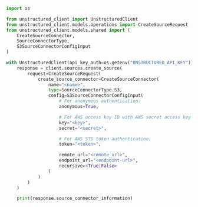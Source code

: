 ```python Python SDK
import os

from unstructured_client import UnstructuredClient
from unstructured_client.models.operations import CreateSourceRequest
from unstructured_client.models.shared import (
    CreateSourceConnector,
    SourceConnectorType,
    S3SourceConnectorConfigInput
)

with UnstructuredClient(api_key_auth=os.getenv("UNSTRUCTURED_API_KEY")) as client:
    response = client.sources.create_source(
        request=CreateSourceRequest(
            create_source_connector=CreateSourceConnector(
                name="<name>",
                type=SourceConnectorType.S3,
                config=S3SourceConnectorConfigInput(
                    # For anonymous authentication:
                    anonymous=True,

                    # For AWS access key ID with AWS secret access key authentication:
                    key="<key>", 
                    secret="<secret>", 

                    # For AWS STS token authentication:
                    token="<token>", 

                    remote_url="<remote_url>",
                    endpoint_url="<endpoint-url>", 
                    recursive=<True|False>
                )
            )
        )
    )

    print(response.source_connector_information)
```